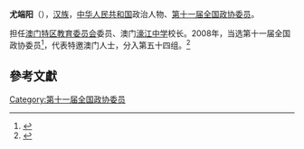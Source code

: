 '''尤端阳'''（{{bd|1945年||}}），[[汉族|汉族]]，[[中华人民共和国|中华人民共和国]]政治人物、[[第十一届全国政协委员|第十一届全国政协委员]]。

担任[[澳门特区教育委员会|澳门特区教育委员会]]委员、澳门[[濠江中学|濠江中学]]校长。2008年，当选第十一届全国政协委员<ref>{{cite news|title=第十一届全国政协委员名单|url=http://www.indaa.com.cn/zt/2009qglh/zxzs/200903/t20090303_127573.html|accessdate=2013-04-09|newspaper=新华社北京1月25日电 中国人民政治协商会议第十一届全国委员会委员名单(共2237人，2008年1月25日政协第十届全国委员会常务委员会第二十次会议通过)|date=2008年1月25日|deadurl=yes|archiveurl=https://web.archive.org/web/20130928014403/http://www.indaa.com.cn/zt/2009qglh/zxzs/200903/t20090303_127573.html|archivedate=2013年9月28日|df=}}</ref>，代表特邀澳门人士，分入第五十四组。<ref>{{cite news|title=全国政协信息-尤端阳|url=http://www.cppcc.gov.cn/CMS/wylibary/showJcwyxtInfoWylibary.action?tabJcwyxt.guid=11W0019930&wytype=wjwy|accessdate=2013-04-11|newspaper=全国政协委员会|archive-date=2019-06-04|archive-url=https://web.archive.org/web/20190604120409/http://www.cppcc.gov.cn/CMS/wylibary/showJcwyxtInfoWylibary.action?tabJcwyxt.guid=11W0019930&wytype=wjwy}}</ref>

==參考文獻==
{{reflist}}
{{中国政治人物小作品}}
{{感动中国}}

[[Category:第十一届全国政协委员|Category:第十一届全国政协委员]]